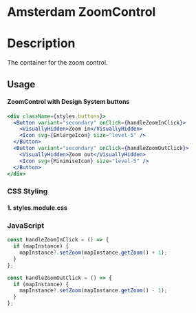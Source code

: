 
<Meta of={ZoomControlStories} />

# Amsterdam ZoomControl

# Description

The container for the zoom control.

## Usage

#### ZoomControl with Design System buttons

```jsx
<div className={styles.buttons}>
  <Button variant="secondary" onClick={handleZoomInClick}>
    <VisuallyHidden>Zoom in</VisuallyHidden>
    <Icon svg={EnlargeIcon} size="level-5" />
  </Button>
  <Button variant="secondary" onClick={handleZoomOutClick}>
    <VisuallyHidden>Zoom out</VisuallyHidden>
    <Icon svg={MinimiseIcon} size="level-5" />
  </Button>
</div>
```

### CSS Styling

#### 1. styles.module.css

<Source code={styles} />

### JavaScript

```js
const handleZoomInClick = () => {
  if (mapInstance) {
    mapInstance?.setZoom(mapInstance.getZoom() + 1);
  }
};

const handleZoomOutClick = () => {
  if (mapInstance) {
    mapInstance?.setZoom(mapInstance.getZoom() - 1);
  }
};
```
